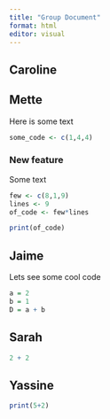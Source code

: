 ```yaml
---
title: "Group Document"
format: html
editor: visual
---
```


## Caroline

## Mette

Here is some text

```r
some_code <- c(1,4,4)
```

### New feature

Some text

```r
few <- c(8,1,9)
lines <- 9
of_code <- few*lines

print(of_code)
```

## Jaime

Lets see some cool code

```r
a = 2
b = 1
D = a + b
```

## Sarah

```r
2 + 2
```

## Yassine

```r
print(5+2)
```
